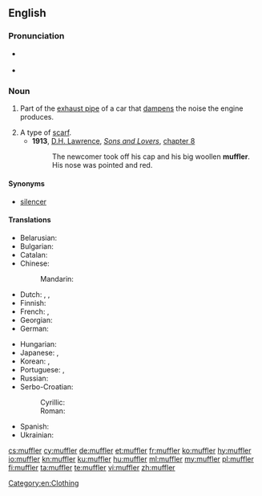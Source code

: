 ==English==

===Pronunciation===
* {{a|US}} {{IPA|/ˈmʌflɚ/|lang=en}}
* {{audio|en-us-muffler.ogg|Audio (US)|lang=en}}

===Noun===
{{en-noun}}

# {{context|US|lang=en}} Part of the [[exhaust pipe]] of a car that [[dampen]]s the noise the engine produces.
# A type of [[scarf]].
#* '''1913''', [[w:D. H. Lawrence|D.H. Lawrence]], ''[[s:Sons_and_Lovers|Sons and Lovers]]'', [[s:Sons and Lovers/Chapter VIII|chapter 8]]
#*: The newcomer took off his cap and his big woollen '''muffler'''. His nose was pointed and red.
====Synonyms====
* [[silencer]]

====Translations====
{{trans-top|part of exhaust pipe}}
* Belarusian: {{t|be|глушы́цель|m|sc=Cyrl}}
* Bulgarian: {{t|bg|заглуши́тел|m|sc=Cyrl}}
* Catalan: {{t|ca|silenciador|m}}
* Chinese:
*: Mandarin: {{t+|cmn|消音器|tr=xiāoyīnqì|sc=Hani}}
* Dutch: {{t+|nl|knalpot|m}}, {{t+|nl|demper|m}}, {{t|nl|knalpijp|f}}
* Finnish: {{t|fi|äänenvaimennin}}
* French: {{t+|fr|pot d'échappement|m}}, {{t|fr|silencieux d'échappement|m}}
* Georgian: {{t|ka|მაყუჩი|sc=Geor}}
* German: {{t+|de|Schalldämpfer|m}}
{{trans-mid}}
* Hungarian: {{t+|hu|hangtompító}}
* Japanese: {{t|ja|マフラー|tr=mafurā}}, {{t|ja|消音器|tr=しょうおんき, shōonki|sc=Jpan}}
* Korean: {{t|ko|머플러|sc=Kore}}, {{t|ko|소음기|sc=Kore}}
* Portuguese: {{t+|pt|silencioso|m}}, {{t+|pt|silenciador|m}}
* Russian: {{t+|ru|глуши́тель|m|sc=Cyrl}}
* Serbo-Croatian:
*: Cyrillic: {{t|sh|ауспух|m}}
*: Roman: {{t|sh|auspuh|m}}
* Spanish: {{t|es|silenciador|m}}
* Ukrainian: {{t|uk|глушни́к|m|sc=Cyrl}}
{{trans-bottom}}

{{trans-see|scarf}}

[[Category:en:Clothing]]

[[cs:muffler]]
[[cy:muffler]]
[[de:muffler]]
[[et:muffler]]
[[fr:muffler]]
[[ko:muffler]]
[[hy:muffler]]
[[io:muffler]]
[[kn:muffler]]
[[ku:muffler]]
[[hu:muffler]]
[[ml:muffler]]
[[my:muffler]]
[[pl:muffler]]
[[fi:muffler]]
[[ta:muffler]]
[[te:muffler]]
[[vi:muffler]]
[[zh:muffler]]